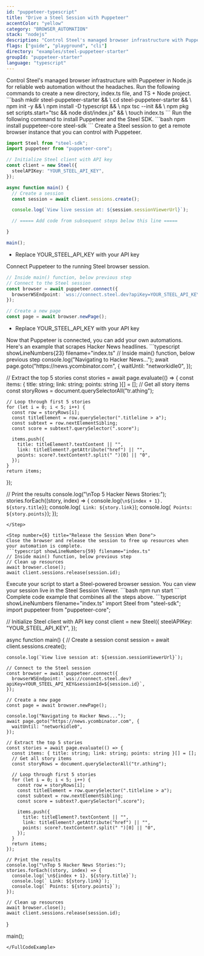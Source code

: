 ```yaml
---
id: "puppeteer-typescript"
title: "Drive a Steel Session with Puppeteer"
accentColor: "yellow"
category: "BROWSER_AUTOMATION"
stack: "nodejs"
description: "Control Steel's managed browser infrastructure with Puppeteer in Node.js for reliable web automation without the headaches."
flags: ["guide", "playground", "cli"]
directory: "examples/steel-puppeteer-starter"
groupId: "puppeteer-starter"
language: "typescript"
---
```


<Intro skipLink="#full-code-example">
  Control Steel's managed browser infrastructure with Puppeteer in Node.js for reliable web automation without the headaches.
</Intro>

<Step number={1} title="Optional: Create a new directory & environment">
  Run the following commands to create a new directory, index.ts file, and TS + Node project.
  ```bash
  mkdir steel-puppeteer-starter && \
  cd steel-puppeteer-starter && \
  npm init -y && \
  npm install -D typescript && \
  npx tsc --init && \
  npm pkg set scripts.start="tsc && node dist/index.js" && \
  touch index.ts
  ```
</Step>

<Step number={2} title="Install Puppeteer and Steel SDK">
  Run the following command to install Puppeteer and the Steel SDK.
  ```bash
  npm install puppeteer-core steel-sdk
  ```
</Step>

<Step number={3} title="Start a Steel Session">
  Create a Steel session to get a remote browser instance that you can control with Puppeteer.

  ```typescript showLineNumbers filename="index.ts" /YOUR_STEEL_API_KEY/#1
  import Steel from "steel-sdk";
  import puppeteer from "puppeteer-core";

  // Initialize Steel client with API key
  const client = new Steel({
    steelAPIKey: "YOUR_STEEL_API_KEY",
  });

  async function main() {
    // Create a session
    const session = await client.sessions.create();

    console.log(`View live session at: ${session.sessionViewerUrl}`);

    // ===== Add code from subsequent steps below this line =====

  }

  main();
  ```
  - Replace <HighlightRef id={1}>YOUR_STEEL_API_KEY</HighlightRef> with your API key
</Step>

<Step number={4} title="Connect Puppeteer to Your Session">
  Connect Puppeteer to the running Steel browser session.

  ```typescript showLineNumbers{14} filename="index.ts" /YOUR_STEEL_API_KEY/#1
  // Inside main() function, below previous step
  // Connect to the Steel session
  const browser = await puppeteer.connect({
    browserWSEndpoint: `wss://connect.steel.dev?apiKey=YOUR_STEEL_API_KEY&sessionId=${session.id}`,
  });

  // Create a new page
  const page = await browser.newPage();
  ```
  - Replace <HighlightRef id={1}>YOUR_STEEL_API_KEY</HighlightRef> with your API key
</Step>

<Step number={5} title="Perform Browser Automation">
  Now that Puppeteer is connected, you can add your own automations. Here's an example that scrapes Hacker News headlines.
  ```typescript showLineNumbers{23} filename="index.ts"
  // Inside main() function, below previous step
  console.log("Navigating to Hacker News...");
  await page.goto("https://news.ycombinator.com", {
    waitUntil: "networkidle0",
  });

  // Extract the top 5 stories
  const stories = await page.evaluate(() => {
    const items: { title: string; link: string; points: string }[] = [];
    // Get all story items
    const storyRows = document.querySelectorAll("tr.athing");

    // Loop through first 5 stories
    for (let i = 0; i < 5; i++) {
      const row = storyRows[i];
      const titleElement = row.querySelector(".titleline > a");
      const subtext = row.nextElementSibling;
      const score = subtext?.querySelector(".score");

      items.push({
        title: titleElement?.textContent || "",
        link: titleElement?.getAttribute("href") || "",
        points: score?.textContent?.split(" ")[0] || "0",
      });
    }
    return items;
  });

  // Print the results
  console.log("\nTop 5 Hacker News Stories:");
  stories.forEach((story, index) => {
    console.log(`\n${index + 1}. ${story.title}`);
    console.log(` Link: ${story.link}`);
    console.log(` Points: ${story.points}`);
  });
  ```
</Step>

<Step number={6} title="Release the Session When Done">
  Close the browser and release the session to free up resources when your automation is complete.
  ```typescript showLineNumbers{59} filename="index.ts"
  // Inside main() function, below previous step
  // Clean up resources
  await browser.close();
  await client.sessions.release(session.id);
  ```
</Step>

<Step number={7} title="Run Your Script">
  Execute your script to start a Steel-powered browser session. You can view your session live in the Steel Session Viewer.
  ```bash
  npm run start
  ```
</Step>

<FullCodeExample id="full-code-example" title="Full Example">
  Complete code example that combines all the steps above.
  ```typescript showLineNumbers filename="index.ts"
  import Steel from "steel-sdk";
  import puppeteer from "puppeteer-core";

  // Initialize Steel client with API key
  const client = new Steel({
    steelAPIKey: "YOUR_STEEL_API_KEY",
  });

  async function main() {
    // Create a session
    const session = await client.sessions.create();

    console.log(`View live session at: ${session.sessionViewerUrl}`);

    // Connect to the Steel session
    const browser = await puppeteer.connect({
      browserWSEndpoint: `wss://connect.steel.dev?apiKey=YOUR_STEEL_API_KEY&sessionId=${session.id}`,
    });

    // Create a new page
    const page = await browser.newPage();

    console.log("Navigating to Hacker News...");
    await page.goto("https://news.ycombinator.com", {
      waitUntil: "networkidle0",
    });

    // Extract the top 5 stories
    const stories = await page.evaluate(() => {
      const items: { title: string; link: string; points: string }[] = [];
      // Get all story items
      const storyRows = document.querySelectorAll("tr.athing");

      // Loop through first 5 stories
      for (let i = 0; i < 5; i++) {
        const row = storyRows[i];
        const titleElement = row.querySelector(".titleline > a");
        const subtext = row.nextElementSibling;
        const score = subtext?.querySelector(".score");

        items.push({
          title: titleElement?.textContent || "",
          link: titleElement?.getAttribute("href") || "",
          points: score?.textContent?.split(" ")[0] || "0",
        });
      }
      return items;
    });

    // Print the results
    console.log("\nTop 5 Hacker News Stories:");
    stories.forEach((story, index) => {
      console.log(`\n${index + 1}. ${story.title}`);
      console.log(` Link: ${story.link}`);
      console.log(` Points: ${story.points}`);
    });

    // Clean up resources
    await browser.close();
    await client.sessions.release(session.id);
  }

  main();
  ```
</FullCodeExample>